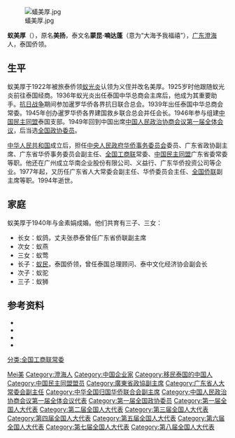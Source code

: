 [[File:蟻美厚.jpg|thumb]]

'''蚁美厚'''（{{bd|1909年|11月23日|1994年|5月29日|catIdx=Yi蚁}}），原名'''美扬'''，泰文名'''蒙昆·喃达蓬'''（意为“大海予我福禧”），[[广东|广东]][[澄海|澄海]]人，泰国侨领。

== 生平 ==
蚁美厚于1922年被旅泰侨领[[蚁光炎|蚁光炎]]认领为义侄并改名美厚。1925岁时他跟随蚁光炎前往泰国经商。1936年蚁光炎出任泰国中华总商会主席后，他成为其重要助手。[[抗日战争|抗日战争]]期间参加暹罗华侨各界抗日联合总会。1939年出任泰国中华总商会常委。1945年创办暹罗华侨各界建国救乡联合总会并任会长。1946年参与组建[[中国民主同盟|中国民主同盟]]泰国支部。1949年回到中国出席[[中国人民政治协商会议第一届全体会议|中国人民政治协商会议第一届全体会议]]，后当选[[全国政协委员|全国政协委员]]。

[[中华人民共和国|中华人民共和国]]成立后，担任[[中央人民政府华侨事务委员会|中央人民政府华侨事务委员会]]委员、广东省政协副主席、广东省华侨事务委员会副主任、[[全国工商联|全国工商联]]常委、[[中国民主同盟|中国民主同盟]]广东省委常委等职。他还在广州成立华南企业股份有限公司、义益行、广东华侨投资公司等企业。1977年起，又历任广东省人大常委会副主任、华侨委员会主任、[[全国侨联|全国侨联]]副主席等职。1994年逝世。

== 家庭 ==
蚁美厚于1940年与金素娟成婚。他们共育有三子、三女：
* 长女：蚁鸽，丈夫张恭泰曾任广东省侨联副主席
* 次女：蚁燕
* 三女：蚁莺
* 长子：[[蚁民|蚁民]]，泰国侨领，曾任泰国总理顾问、泰中文化经济协会副会长
* 次子：蚁驼
* 三子：蚁狮

== 参考资料 ==
{{ReflistH}}
* {{cite web|url=http://www.gzzxws.gov.cn/gzws/gzws/ml/68/200809/t20080910_7079.htm|title=蚁美厚广州故居|publisher=广州文史|access-date=2011-09-19|archive-date=2016-03-04|archive-url=https://web.archive.org/web/20160304191340/http://www.gzzxws.gov.cn/gzws/gzws/ml/68/200809/t20080910_7079.htm|dead-url=no}}
* {{cite web|url=http://qiaobao.hw01.com/a/0909/24/657217.htm|title=蚁美厚：开国大典上的最年轻侨领|publisher=华网在线|date=2009-09-24}}{{Dead link|date=2018年9月 |bot=InternetArchiveBot |fix-attempted=yes }}
* {{cite web|url=http://cs.dahuawang.com/view.asp?newsno=872|title=赴后继兴家国蚁美厚|publisher=潮商|access-date=2011-09-19|archive-date=2016-03-09|archive-url=https://web.archive.org/web/20160309113056/http://cs.dahuawang.com/view.asp?newsno=872|dead-url=no}}
* {{cite book|title=《澄海文史资料  第17辑》|editor=广东省澄海市人民政府侨务办公室,广东省澄海市政协文史资料委员会|publisher=澄海市人民印刷厂|year=1998|chapter=蚁美厚先生年表}}
{{ReflistF}}

{{中华全国工商业联合会第四届执行委员会}}
{{中华全国工商业联合会第五届执行委员会}}
{{中华全国归国华侨联合会第一届委员会}}
{{中华全国归国华侨联合会第二届委员会}}
{{中华全国归国华侨联合会第三届委员会}}
{{中华全国归国华侨联合会第四届委员会}}

{{Authority control}}
{{DEFAULTSORT:Yi蚁}}
[[Category:蚁姓|Mei美]]
[[Category:澄海人|Category:澄海人]]
[[Category:中国企业家|Category:中国企业家]]
[[Category:移民泰国的中国人|Category:移民泰国的中国人]]
[[Category:中国民主同盟盟员|Category:中国民主同盟盟员]]
[[Category:廣東省政協副主席|Category:廣東省政協副主席]]
[[Category:广东省人大常委会副主任|Category:广东省人大常委会副主任]]
[[分类:全国工商联常委|分类:全国工商联常委]]
[[Category:中华全国归国华侨联合会副主席|Category:中华全国归国华侨联合会副主席]]
[[Category:中国人民政治协商会议第一届全体会议代表|Category:中国人民政治协商会议第一届全体会议代表]]
[[Category:第一届全国政协委员|Category:第一届全国政协委员]]
[[Category:第一届全国人大代表|Category:第一届全国人大代表]]
[[Category:第二届全国人大代表|Category:第二届全国人大代表]]
[[Category:第三届全国人大代表|Category:第三届全国人大代表]]
[[Category:第四届全国人大代表|Category:第四届全国人大代表]]
[[Category:第五届全国人大代表|Category:第五届全国人大代表]]
[[Category:第六届全国人大代表|Category:第六届全国人大代表]]
[[Category:第七届全国人大代表|Category:第七届全国人大代表]]
[[Category:第八届全国人大代表|Category:第八届全国人大代表]]
